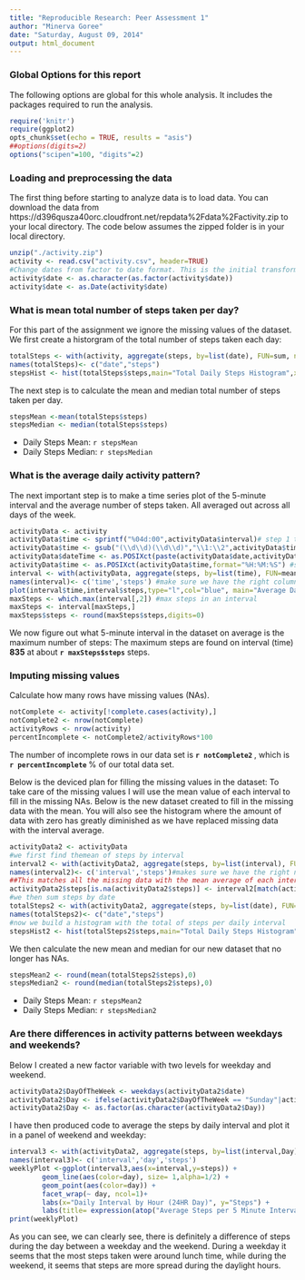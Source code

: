 ```yaml
---
title: "Reproducible Research: Peer Assessment 1"
author: "Minerva Goree"
date: "Saturday, August 09, 2014"
output: html_document
---
```

### Global Options for this report
The following options are global for this whole analysis.  It includes the packages required to run the analysis. 
```r
require('knitr')
require(ggplot2)
opts_chunk$set(echo = TRUE, results = "asis")
##options(digits=2)
options("scipen"=100, "digits"=2)
```

### Loading and preprocessing the data
The first thing before starting to analyze data is to load data. You can download the data from https://d396qusza40orc.cloudfront.net/repdata%2Fdata%2Factivity.zip to your local directory. The code below assumes the zipped folder is in your local directory.
```r
unzip("./activity.zip")
activity <- read.csv("activity.csv", header=TRUE)
#Change dates from factor to date format. This is the initial transformation needed.
activity$date <- as.character(as.factor(activity$date))
activity$date <- as.Date(activity$date)
```

### What is mean total number of steps taken per day?
For this part of the assignment we ignore the missing values of the dataset. We first create a historgram of the total number of steps taken each day:
```r
totalSteps <- with(activity, aggregate(steps, by=list(date), FUN=sum, na.rm=TRUE))
names(totalSteps)<- c("date","steps")
stepsHist <- hist(totalSteps$steps,main="Total Daily Steps Histogram",xlab="Total Daily Steps", col="blue",ylim=c(0,20),breaks=10)
```

The next step is to calculate the mean and median total number of steps taken per day.

```r
stepsMean <-mean(totalSteps$steps)
stepsMedian <- median(totalSteps$steps)
```
- Daily Steps Mean: `r stepsMean`
- Daily Steps Median: `r stepsMedian`

### What is the average daily activity pattern?
The next important step is to make a time series plot of the 5-minute interval and the average number of steps taken.  All averaged out across all days of the week.

```r
activityData <- activity
activityData$time <- sprintf("%04d:00",activityData$interval)# step 1 to change interval to time
activityData$time <- gsub("(\\d\\d)(\\d\\d)","\\1:\\2",activityData$time)#step 2 to change to time
activityData$dateTime <- as.POSIXct(paste(activityData$date,activityData$time),format="%Y-%m-%d %H:%M:%S") # step 3, change char to date and time.
activityData$time <- as.POSIXct(activityData$time,format="%H:%M:%S") #step 4, change char to time.
interval <- with(activityData, aggregate(steps, by=list(time), FUN=mean, na.rm=TRUE))#daily average of steps.
names(interval)<- c('time','steps') #make sure we have the right column names
plot(interval$time,interval$steps,type="l",col="blue", main="Average Daily Steps per 5 Minute Interval", xlab="Daily Interval by Hour",ylab="Steps")
maxSteps <- which.max(interval[,2]) #max steps in an interval
maxSteps <- interval[maxSteps,]
maxSteps$steps <- round(maxSteps$steps,digits=0)

```
We now figure out what 5-minute interval in the dataset on average is the maximum number of steps:
The maximum steps are found on interval (time) **835** at about **`r maxSteps$steps`** steps.

### Imputing missing values
Calculate how many rows have missing values (NAs).

```r
notComplete <- activity[!complete.cases(activity),]
notComplete2 <- nrow(notComplete)
activityRows <- nrow(activity)
percentIncomplete <- notComplete2/activityRows*100
```
The number of incomplete rows in our data set is **`r notComplete2 ` **, which is **`r percentIncomplete` **% of our total data set.

Below is the deviced plan for filling the missing values in the dataset:
To take care of the missing values I will use the mean value of each interval to fill in the missing NAs.
Below is the new dataset created to fill in the missing data with the mean.
You will also see the histogram where the amount of data with zero has greatly diminished as we have replaced missing data with the interval average.
```r
activityData2 <- activityData
#we first find themean of steps by interval
interval2 <- with(activityData2, aggregate(steps, by=list(interval), FUN=mean, na.rm=TRUE))
names(interval2)<- c('interval','steps')#makes sure we have the right names in our columns
##This matches all the missing data with the mean average of each interval and replaces missing info.
activityData2$steps[is.na(activityData2$steps)] <- interval2[match(activityData2$interval, interval2$interval),2]
#we then sum steps by date
totalSteps2 <- with(activityData2, aggregate(steps, by=list(date), FUN=sum, na.rm=TRUE))
names(totalSteps2)<- c("date","steps")
#now we build a histogram with the total of steps per daily interval
stepsHist2 <- hist(totalSteps2$steps,main="Total Daily Steps Histogram",xlab="Total Daily Steps", col="red",ylim=c(0,20),breaks=10)

```

We then calculate the new mean and median for our new dataset that no longer has NAs.
```r
stepsMean2 <- round(mean(totalSteps2$steps),0)
stepsMedian2 <- round(median(totalSteps2$steps),0)

```
- Daily Steps Mean: `r stepsMean2`
- Daily Steps Median: `r stepsMedian2`


### Are there differences in activity patterns between weekdays and weekends?
Below I created a new factor variable with two levels for weekday and weekend.  
```r
activityData2$DayOfTheWeek <- weekdays(activityData2$date)
activityData2$Day <- ifelse(activityData2$DayOfTheWeek == "Sunday"|activityData2$DayOfTheWeek == "Saturday","WeekEnd","WeekDay")
activityData2$Day <- as.factor(as.character(activityData2$Day))
```

I have then produced code to average the steps  by daily interval and plot it in a panel of weekend and weekday:

```r
interval3 <- with(activityData2, aggregate(steps, by=list(interval,Day), FUN=mean))
names(interval3)<- c('interval','day','steps')
weeklyPlot <-ggplot(interval3,aes(x=interval,y=steps)) +
        geom_line(aes(color=day), size= 1,alpha=1/2) +
        geom_point(aes(color=day)) + 
        facet_wrap(~ day, ncol=1)+
        labs(x="Daily Interval by Hour (24HR Day)", y="Steps") +
        labs(title= expression(atop("Average Steps per 5 Minute Intervals", atop("WeekDay vs. Weekend"),"")))
print(weeklyPlot)
```

As you can see, we can clearly see, there is definitely a difference of steps during the day between a weekday and the weekend.  During a weekday it seems that the most steps taken were around lunch time, while during the weekend, it seems that steps are more spread during the daylight hours.